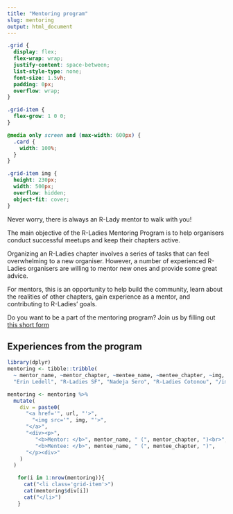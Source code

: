 ```yaml
---
title: "Mentoring program"
slug: mentoring
output: html_document
---
```


```css
.grid {
  display: flex;
  flex-wrap: wrap; 
  justify-content: space-between;
  list-style-type: none;
  font-size: 1.5vh;
  padding: 0px;
  overflow: wrap;
}

.grid-item {
  flex-grow: 1 0 0; 
}

@media only screen and (max-width: 600px) {
  .card {
    width: 100%;
  }
}

.grid-item img {
  height: 230px;
  width: 500px;
  overflow: hidden;
  object-fit: cover;
}
```
 
Never worry, there is always an R-Lady mentor to walk with you!

The main objective of the R-Ladies Mentoring Program is to help organisers conduct successful meetups and keep their chapters active.
 
Organizing an R-Ladies chapter involves a series of tasks that can feel overwhelming to a new organiser. 
However, a number of experienced R-Ladies organisers are willing to mentor new ones and provide some great advice.

For mentors, this is an opportunity to help build the community, learn about the realities of other chapters, gain experience as a mentor, and contributing to R-Ladies' goals.

Do you want to be a part of the mentoring program? 
Join us by filling out [this short form](https://tinyurl.com/rladies-mentoring)

## Experiences from the program

```r
library(dplyr)
mentoring <- tibble::tribble(
  ~ mentor_name, ~mentor_chapter, ~mentee_name, ~mentee_chapter, ~img,  ~url,
  "Erin Ledell", "R-Ladies SF", "Nadeja Sero", "R-Ladies Cotonou", "/images/mentoring/cotonou.png", "www.google.com")

mentoring <- mentoring %>%
  mutate(
    div = paste0(
      "<a href='", url, "'>",
        "<img src='", img, "'>",
      "</a>",
      "<div><p>",
         "<b>Mentor: </b>", mentor_name, " (", mentor_chapter, ")<br>",
         "<b>Mentee: </b>", mentee_name, " (", mentee_chapter, ")",
      "</p><div>"
    ) 
  )
```

<ul class="grid">
```r
for(i in 1:nrow(mentoring)){
  cat("<li class='grid-item'>")
  cat(mentoring$div[i])
  cat("</li>")
}
```
</ul>



